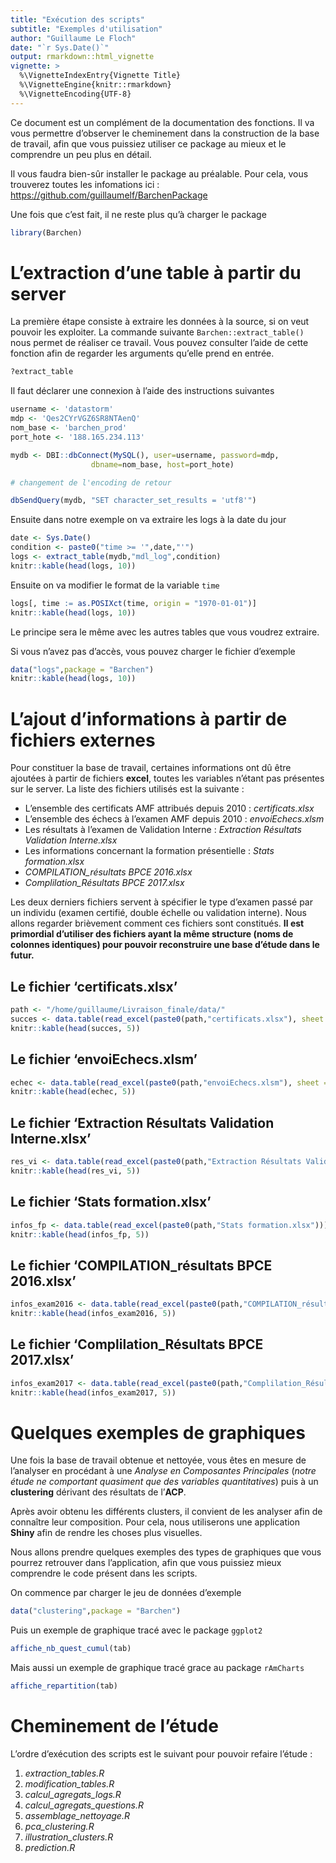 ```yaml
---
title: "Exécution des scripts"
subtitle: "Exemples d'utilisation"
author: "Guillaume Le Floch"
date: "`r Sys.Date()`"
output: rmarkdown::html_vignette
vignette: >
  %\VignetteIndexEntry{Vignette Title}
  %\VignetteEngine{knitr::rmarkdown}
  %\VignetteEncoding{UTF-8}
---
```


Ce document est un complément de la documentation des fonctions. Il va vous permettre d'observer le cheminement dans la construction de la base de travail, afin que vous puissiez utiliser ce package au mieux et le comprendre un peu plus en détail.

Il vous faudra bien-sûr installer le package au préalable. Pour cela, vous trouverez toutes les infomations ici : <https://github.com/guillaumelf/BarchenPackage>

Une fois que c'est fait, il ne reste plus qu'à charger le package

```r
library(Barchen)
```

# L'extraction d'une table à partir du server

La première étape consiste à extraire les données à la source, si on veut pouvoir les exploiter. La commande suivante `Barchen::extract_table()` nous permet de réaliser ce travail. Vous pouvez consulter l'aide de cette fonction afin de regarder les arguments qu'elle prend en entrée.

```r
?extract_table
```

Il faut déclarer une connexion à l'aide des instructions suivantes

```r
username <- 'datastorm'
mdp <- 'Qes2CYrVGZ6SR8NTAenQ'
nom_base <- 'barchen_prod'
port_hote <- '188.165.234.113'

mydb <- DBI::dbConnect(MySQL(), user=username, password=mdp,
                  dbname=nom_base, host=port_hote)

# changement de l'encoding de retour

dbSendQuery(mydb, "SET character_set_results = 'utf8'")
```

Ensuite dans notre exemple on va extraire les logs à la date du jour

```r
date <- Sys.Date()
condition <- paste0("time >= '",date,"'")
logs <- extract_table(mydb,"mdl_log",condition)
knitr::kable(head(logs, 10))
```

Ensuite on va modifier le format de la variable `time`

```r
logs[, time := as.POSIXct(time, origin = "1970-01-01")]
knitr::kable(head(logs, 10))
```

Le principe sera le même avec les autres tables que vous voudrez extraire.

Si vous n'avez pas d'accès, vous pouvez charger le fichier d'exemple

```r
data("logs",package = "Barchen")
knitr::kable(head(logs, 10))
```


# L'ajout d'informations à partir de fichiers externes

Pour constituer la base de travail, certaines informations ont dû être ajoutées à partir de fichiers **excel**, toutes les variables n'étant pas présentes sur le server. La liste des fichiers utilisés est la suivante :

* L'ensemble des certificats AMF attribués depuis 2010 : *certificats.xlsx*
* L'ensemble des échecs à l'examen AMF depuis 2010 : *envoiEchecs.xlsm*
* Les résultats à l'examen de Validation Interne : *Extraction Résultats Validation Interne.xlsx*
* Les informations concernant la formation présentielle : *Stats formation.xlsx*
* *COMPILATION_résultats BPCE 2016.xlsx*
* *Complilation_Résultats BPCE 2017.xlsx*

Les deux derniers fichiers servent à spécifier le type d'examen passé par un individu (examen certifié, double échelle ou validation interne). Nous allons regarder brièvement comment ces fichiers sont constitués. 
**Il est primordial d'utiliser des fichiers ayant la même structure (noms de colonnes identiques) pour pouvoir reconstruire une base d'étude dans le futur.**

## Le fichier 'certificats.xlsx'

```r
path <- "/home/guillaume/Livraison_finale/data/"
succes <- data.table(read_excel(paste0(path,"certificats.xlsx"), sheet = "Feuil1"))
knitr::kable(head(succes, 5))
```

## Le fichier 'envoiEchecs.xlsm'

```r
echec <- data.table(read_excel(paste0(path,"envoiEchecs.xlsm"), sheet = "Feuil1", col_names = TRUE, skip = 1))
knitr::kable(head(echec, 5))
```

## Le fichier 'Extraction Résultats Validation Interne.xlsx'

```r
res_vi <- data.table(read_excel(paste0(path,"Extraction Résultats Validation Interne.xlsx")))
knitr::kable(head(res_vi, 5))
```

## Le fichier 'Stats formation.xlsx'

```r
infos_fp <- data.table(read_excel(paste0(path,"Stats formation.xlsx")))
knitr::kable(head(infos_fp, 5))
```

## Le fichier 'COMPILATION_résultats BPCE 2016.xlsx'

```r
infos_exam2016 <- data.table(read_excel(paste0(path,"COMPILATION_résultats BPCE 2016.xlsx")))
knitr::kable(head(infos_exam2016, 5))
```

## Le fichier 'Complilation_Résultats BPCE 2017.xlsx'

```r
infos_exam2017 <- data.table(read_excel(paste0(path,"Complilation_Résultats BPCE 2017.xlsx")))
knitr::kable(head(infos_exam2017, 5))
```


# Quelques exemples de graphiques

Une fois la base de travail obtenue et nettoyée, vous êtes en mesure de l'analyser en procédant à une *Analyse en Composantes Principales* (*notre étude ne comportant quasiment que des variables quantitatives*) puis à un **clustering** dérivant des résultats de l'**ACP**.

Après avoir obtenu les différents clusters, il convient de les analyser afin de connaître leur composition. Pour cela, nous utiliserons une application **Shiny** afin de rendre les choses plus visuelles.

Nous allons prendre quelques exemples des types de graphiques que vous pourrez retrouver dans l'application, afin que vous puissiez mieux comprendre le code présent dans les scripts.

On commence par charger le jeu de données d'exemple

```r
data("clustering",package = "Barchen")
```

Puis un exemple de graphique tracé avec le package `ggplot2`

```r
affiche_nb_quest_cumul(tab)
```

Mais aussi un exemple de graphique tracé grace au package `rAmCharts`

```r
affiche_repartition(tab)
```

# Cheminement de l'étude

L'ordre d'exécution des scripts est le suivant pour pouvoir refaire l'étude :

1. *extraction_tables.R*
1. *modification_tables.R*
1. *calcul_agregats_logs.R*
1. *calcul_agregats_questions.R*
1. *assemblage_nettoyage.R*
1. *pca_clustering.R*
1. *illustration_clusters.R*
1. *prediction.R*





